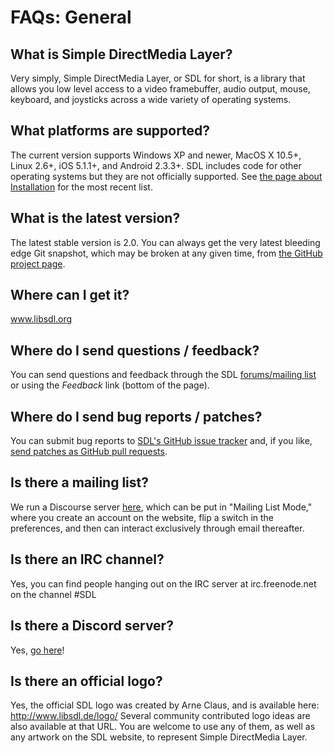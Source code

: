 = FAQs: General =


== What is Simple DirectMedia Layer? ==
Very simply, Simple DirectMedia Layer, or SDL for short, is a library that allows you low level access to a video framebuffer, audio output, mouse, keyboard, and joysticks across a wide variety of operating systems.

== What platforms are supported? ==
The current version supports Windows XP and newer, MacOS X 10.5+, Linux 2.6+, iOS 5.1.1+, and Android 2.3.3+.  SDL includes code for other operating systems but they are not officially supported.  See <!-- http://hg.libsdl.org/SDL/file/default/docs/README-platforms.md --> [[Installation|the page about Installation]] for the most recent list.

== What is the latest version? ==
The latest stable version is 2.0. You can always get the very latest bleeding edge Git snapshot, which may be broken at any given time, from [https://github.com/libsdl-org/SDL the GitHub project page].

== Where can I get it? ==
[https://www.libsdl.org/ www.libsdl.org]

== Where do I send questions / feedback? ==
You can send questions and feedback through the SDL [https://discourse.libsdl.org/ forums/mailing list] or using the ''Feedback'' link (bottom of the page).

== Where do I send bug reports / patches? ==
You can submit bug reports to [https://github.com/libsdl-org/SDL/issues SDL's GitHub issue tracker] and, if you like, [https://github.com/libsdl-org/SDL/pulls send patches as GitHub pull requests].

== Is there a mailing list? ==
We run a Discourse server [https://discourse.libsdl.org/ here], which can be put in "Mailing List Mode," where you create an account on the website, flip a switch in the preferences, and then can interact exclusively through email thereafter.

== Is there an IRC channel? ==
Yes, you can find people hanging out on the IRC server at irc.freenode.net on the channel #SDL

== Is there a Discord server? ==
Yes, [https://discordapp.com/invite/F6mPUgc go here]!

== Is there an official logo? ==
Yes, the official SDL logo was created by Arne Claus, and is available here: http://www.libsdl.de/logo/ Several community contributed logo ideas are also available at that URL. You are welcome to use any of them, as well as any artwork on the SDL website, to represent Simple DirectMedia Layer.

<!--
== I have a project that uses SDL, how do I add it to the SDL website? ==
If you have a project that you feel is ready for the general public, you can add it to the SDL website:

 1. Create an account under the Site Actions menu on the SDL website (http://www.libsdl.org/index.php)
 1. Log in from the Site Actions menu with your account
 1. Go to the Download page that matches your project type (Games, Applications, etc.)
 1. Click on the "submit" button at the bottom of the page
 1. Fill in the form and click Submit at the bottom
-->